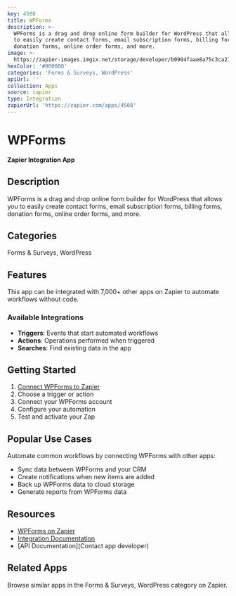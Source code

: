 ```yaml
---
key: 4508
title: WPForms
description: >-
  WPForms is a drag and drop online form builder for WordPress that allows you
  to easily create contact forms, email subscription forms, billing forms,
  donation forms, online order forms, and more.
image: >-
  https://zapier-images.imgix.net/storage/developer/b0904faae8a75c3ca219f9bf92635922.png?auto=format%2Ccompress&ixlib=python-3.0.0&q=50
hexColor: '#000000'
categories: 'Forms & Surveys, WordPress'
apiUrl: ''
collection: Apps
source: zapier
type: Integration
zapierUrl: 'https://zapier.com/apps/4508'
---
```

# WPForms

**Zapier Integration App**

## Description

WPForms is a drag and drop online form builder for WordPress that allows you to easily create contact forms, email subscription forms, billing forms, donation forms, online order forms, and more.

## Categories

Forms & Surveys, WordPress

## Features

This app can be integrated with 7,000+ other apps on Zapier to automate workflows without code.

### Available Integrations

- **Triggers**: Events that start automated workflows
- **Actions**: Operations performed when triggered
- **Searches**: Find existing data in the app

## Getting Started

1. [Connect WPForms to Zapier](https://zapier.com/apps/4508)
2. Choose a trigger or action
3. Connect your WPForms account
4. Configure your automation
5. Test and activate your Zap

## Popular Use Cases

Automate common workflows by connecting WPForms with other apps:

- Sync data between WPForms and your CRM
- Create notifications when new items are added
- Back up WPForms data to cloud storage
- Generate reports from WPForms data

## Resources

- [WPForms on Zapier](https://zapier.com/apps/4508)
- [Integration Documentation](https://zapier.com/apps/4508/integrations)
- [API Documentation](Contact app developer)

## Related Apps

Browse similar apps in the Forms & Surveys, WordPress category on Zapier.
